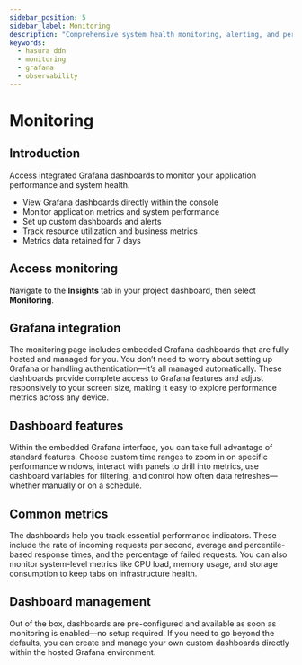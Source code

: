 ```yaml
---
sidebar_position: 5
sidebar_label: Monitoring
description: "Comprehensive system health monitoring, alerting, and performance dashboards"
keywords:
  - hasura ddn
  - monitoring
  - grafana
  - observability
---
```



# Monitoring

## Introduction

Access integrated Grafana dashboards to monitor your application performance and system health.

- View Grafana dashboards directly within the console
- Monitor application metrics and system performance
- Set up custom dashboards and alerts
- Track resource utilization and business metrics
- Metrics data retained for 7 days

## Access monitoring

Navigate to the **Insights** tab in your project dashboard, then select **Monitoring**.

<Thumbnail src="/img/observability/monitoring-observabilty.png" alt="Monitoring Dashboard" />

## Grafana integration

The monitoring page includes embedded Grafana dashboards that are fully hosted and managed for you. You don’t need to
worry about setting up Grafana or handling authentication—it’s all managed automatically. These dashboards provide
complete access to Grafana features and adjust responsively to your screen size, making it easy to explore performance
metrics across any device.

## Dashboard features

Within the embedded Grafana interface, you can take full advantage of standard features. Choose custom time ranges to
zoom in on specific performance windows, interact with panels to drill into metrics, use dashboard variables for
filtering, and control how often data refreshes—whether manually or on a schedule.

## Common metrics

The dashboards help you track essential performance indicators. These include the rate of incoming requests per second,
average and percentile-based response times, and the percentage of failed requests. You can also monitor system-level
metrics like CPU load, memory usage, and storage consumption to keep tabs on infrastructure health.

## Dashboard management

Out of the box, dashboards are pre-configured and available as soon as monitoring is enabled—no setup required. If you
need to go beyond the defaults, you can create and manage your own custom dashboards directly within the hosted Grafana
environment.
